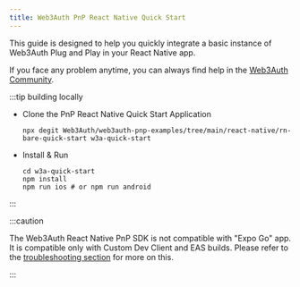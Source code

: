 ```yaml
---
title: Web3Auth PnP React Native Quick Start
---
```


This guide is designed to help you quickly integrate a basic instance of Web3Auth Plug and Play in your React Native app.

If you face any problem anytime, you can always find help in the [Web3Auth Community](https://web3auth.io/community/c/help-pnp/pnp-rn/19).

:::tip building locally

- Clone the PnP React Native Quick Start Application

  ```shell npm2yarn
  npx degit Web3Auth/web3auth-pnp-examples/tree/main/react-native/rn-bare-quick-start w3a-quick-start
  ```

- Install & Run

  ```shell npm2yarn
  cd w3a-quick-start
  npm install
  npm run ios # or npm run android
  ```

:::

:::caution

The Web3Auth React Native PnP SDK is not compatible with "Expo Go" app. It is compatible only with Custom Dev Client and EAS builds. Please refer to
the [troubleshooting section](/troubleshooting/metro-issues#update-your-metroconfigjs) for more on this.

:::
